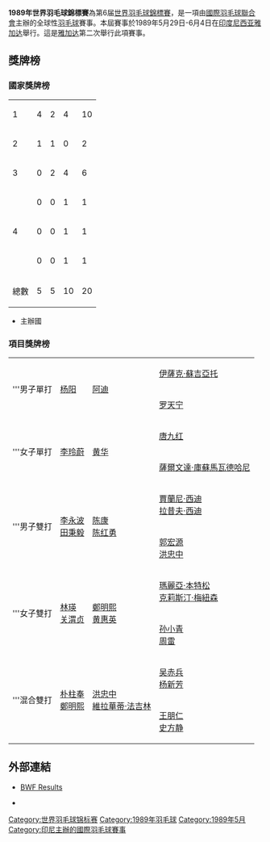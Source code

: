 {{Unreferenced|time=2019-05-25T14:35:22+00:00}}
{{noteTA|G1=Badminton}}
{{infobox badminton event
|name           = 1989年世界羽毛球錦標賽
|image          = 
|size           = 
|caption        =
|dates          = 1989年5月29日－6月4日
|number_edition = 第6屆
|level          = 1
|prize_money    = 
|location       = {{INA}}[[雅加達|雅加達]]
|venue          = 
|previous       = 1987年世界羽毛球錦標賽
|next           = 1991年世界羽毛球錦標賽
}}
'''1989年世界羽毛球錦標賽'''為第6届[[世界羽毛球錦標賽|世界羽毛球錦標賽]]，是一項由[[國際羽毛球聯合會|國際羽毛球聯合會]]主辦的全球性[[羽毛球|羽毛球]]賽事。本屆賽事於1989年5月29日-6月4日在[[印度尼西亚|印度尼西亚]][[雅加达|雅加达]]舉行。這是[[雅加达|雅加达]]第二次舉行此項賽事。

==獎牌榜==
===國家獎牌榜===
{| {{RankedMedalTable}}
|-
|1 || style=text-align:left| {{bat|CHN}}||4||2||4||10
|-
|2 || style=text-align:left| {{bat|KOR|1984}}||1||1||0||2
|- bgcolor=ccccff
|3 || style=text-align:left| {{bat|INA}}||0||2||4||6
|-
|rowspan=3 |4|| style=text-align:left|{{bat|DEN}}||0||0||1||1
|-
|style=text-align:left| {{bat|MAS}}||0||0||1||1
|-
|style=text-align:left| {{bat|SWE}}||0||0||1||1
|- class="sortbottom"
!colspan=2|總數|| 5 || 5 || 10 || 20
|}
*{{colorbox|#ccccff| }} 主辦國

===項目獎牌榜===
{| {{MedalistTable|type=項目}}
|-
|rowspan=2|'''男子單打
|rowspan=2|{{flagicon|CHN}} [[杨阳_(羽毛球运动员)|杨阳]]
|rowspan=2|{{flagicon|INA}} [[阿迪|阿迪]]
|{{flagicon|INA}} [[伊薩克·蘇吉亞托|伊薩克·蘇吉亞托]]
|-
|{{flagicon|INA}} [[罗天宁|罗天宁]]
|-
|rowspan=2|'''女子單打
|rowspan=2|{{flagicon|CHN}} [[李玲蔚|李玲蔚]]
|rowspan=2|{{flagicon|CHN}} [[黄华_(羽毛球运动员)|黄华]]
|{{flagicon|CHN}} [[唐九红|唐九红]]
|-
|{{flagicon|INA}} [[薩爾文達·庫蘇馬瓦德哈尼|薩爾文達·庫蘇馬瓦德哈尼]]
|-
|rowspan=2|'''男子雙打
|rowspan=2|{{flagicon|CHN}} [[李永波|李永波]]<br/>{{flagicon|CHN}} [[田秉毅|田秉毅]]
|rowspan=2|{{flagicon|CHN}} [[陈康_(羽毛球运动员)|陈康]]<br/>{{flagicon|CHN}} [[陈红勇|陈红勇]]
|{{flagicon|MAS}} [[賈蘭尼·西迪|賈蘭尼·西迪]]<br/>{{flagicon|MAS}} [[拉昔夫·西迪|拉昔夫·西迪]]
|-
|{{flagicon|INA}} [[郭宏源|郭宏源]]<br/>{{flagicon|INA}} [[洪忠中|洪忠中]]
|-
|rowspan=2|'''女子雙打
|rowspan=2|{{flagicon|CHN}} [[林瑛_(羽毛球运动员)|林瑛]]<br/>{{flagicon|CHN}} [[关渭贞|关渭贞]]
|rowspan=2|{{flagicon|KOR|1984}} [[鄭明熙|鄭明熙]]<br/>{{flagicon|KOR|1984}} [[黄惠英|黄惠英]]
|{{flagicon|SWE}} [[瑪麗亞·本特松|瑪麗亞·本特松]]<br/>{{flagicon|SWE}} [[克莉斯汀·梅紐森|克莉斯汀·梅紐森]]
|-
|{{flagicon|CHN}} [[孙小青|孙小青]]<br/>{{flagicon|CHN}} [[周雷_(羽毛球运动员)|周雷]]
|-
|rowspan=2|'''混合雙打
|rowspan=2|{{flagicon|KOR|1984}} [[朴柱奉|朴柱奉]]<br/>{{flagicon|KOR|1984}} [[鄭明熙|鄭明熙]]
|rowspan=2|{{flagicon|INA}} [[洪忠中|洪忠中]]<br/>{{flagicon|INA}} [[維拉華蒂·法吉林|維拉華蒂·法吉林]]
|{{flagicon|CHN}} [[吴赤兵|吴赤兵]]<br/>{{flagicon|CHN}} [[杨新芳|杨新芳]]
|-
|{{flagicon|CHN}} [[王朋仁|王朋仁]]<br/>{{flagicon|CHN}} [[史方静|史方静]]
|}

==外部連結==
* {{en}}[https://web.archive.org/web/20071022130609/http://internationalbadminton.org/changes/resultsjak89.asp BWF Results]
* {{zh-cn}}{{cite web|title=第六届世锦赛回顾：中国羽队表现优异 仅失一金|url=http://sports.sohu.com/20070811/n251535236.shtml|archiveurl=https://web.archive.org/web/20110718063055/http://sports.sohu.com/20070811/n251535236.shtml|newspaper=搜狐體育|date=2007-08-11|archivedate=2011-07-18|deadurl=no|accessdate=2017-08-13}}

{{世界羽毛球锦标赛}}
[[Category:世界羽毛球锦标赛|Category:世界羽毛球锦标赛]]
[[Category:1989年羽毛球|Category:1989年羽毛球]]
[[Category:1989年5月|Category:1989年5月]]
[[Category:印尼主辦的國際羽毛球賽事|Category:印尼主辦的國際羽毛球賽事]]